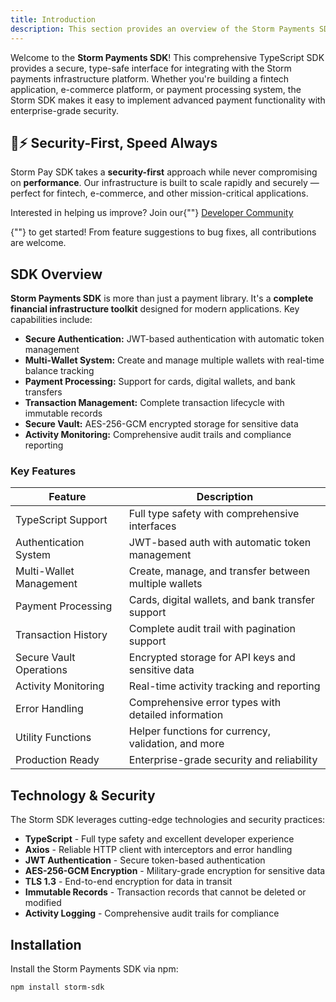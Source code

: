 ```yaml
---
title: Introduction
description: This section provides an overview of the Storm Payments SDK.
---
```


Welcome to the **Storm Payments SDK**! This comprehensive TypeScript SDK provides a secure, type-safe interface for integrating with the Storm payments infrastructure platform. Whether you're building a fintech application, e-commerce platform, or payment processing system, the Storm SDK makes it easy to implement advanced payment functionality with enterprise-grade security.

## 🔐⚡ Security-First, Speed Always

Storm Pay SDK takes a **security-first** approach while never compromising on **performance**. Our infrastructure is built to scale rapidly and securely — perfect for fintech, e-commerce, and other mission-critical applications.

<Note title="Contribute">
  Interested in helping us improve? Join our{""}
  <a
  href="mailto:stormpay.rw@gmail.com?subject=I%20want%20to%20join%20the%20developer%20community"
  target="_blank"
  rel="noopener noreferrer"
>
  Developer Community
</a>

{""}
to get started! From feature suggestions to bug fixes, all contributions are welcome.

</Note>

## SDK Overview

**Storm Payments SDK** is more than just a payment library. It's a **complete financial infrastructure toolkit** designed for modern applications. Key capabilities include:

- **Secure Authentication:** JWT-based authentication with automatic token management
- **Multi-Wallet System:** Create and manage multiple wallets with real-time balance tracking
- **Payment Processing:** Support for cards, digital wallets, and bank transfers
- **Transaction Management:** Complete transaction lifecycle with immutable records
- **Secure Vault:** AES-256-GCM encrypted storage for sensitive data
- **Activity Monitoring:** Comprehensive audit trails and compliance reporting

### Key Features

| **Feature**             | **Description**                                       |
| ----------------------- | ----------------------------------------------------- |
| TypeScript Support      | Full type safety with comprehensive interfaces        |
| Authentication System   | JWT-based auth with automatic token management        |
| Multi-Wallet Management | Create, manage, and transfer between multiple wallets |
| Payment Processing      | Cards, digital wallets, and bank transfer support     |
| Transaction History     | Complete audit trail with pagination support          |
| Secure Vault Operations | Encrypted storage for API keys and sensitive data     |
| Activity Monitoring     | Real-time activity tracking and reporting             |
| Error Handling          | Comprehensive error types with detailed information   |
| Utility Functions       | Helper functions for currency, validation, and more   |
| Production Ready        | Enterprise-grade security and reliability             |

## Technology & Security

The Storm SDK leverages cutting-edge technologies and security practices:

- **TypeScript** - Full type safety and excellent developer experience
- **Axios** - Reliable HTTP client with interceptors and error handling
- **JWT Authentication** - Secure token-based authentication
- **AES-256-GCM Encryption** - Military-grade encryption for sensitive data
- **TLS 1.3** - End-to-end encryption for data in transit
- **Immutable Records** - Transaction records that cannot be deleted or modified
- **Activity Logging** - Comprehensive audit trails for compliance

## Installation

Install the Storm Payments SDK via npm:

```bash
npm install storm-sdk
```
